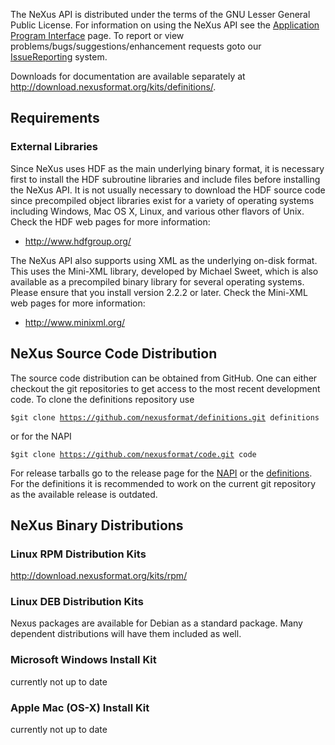 The NeXus API is distributed under the terms of the GNU Lesser General Public License. For information on using the NeXus API see the [[Application Program Interface]] page. To report or view problems/bugs/suggestions/enhancement requests goto our [[IssueReporting]] system.

Downloads for documentation are available separately at http://download.nexusformat.org/kits/definitions/.

==Requirements==
===External Libraries===
Since NeXus uses HDF as the main underlying binary format, it is necessary first to install the HDF subroutine libraries and include files before installing the NeXus API. It is not usually necessary to download the HDF source code since precompiled object libraries exist for a variety of operating systems including Windows, Mac OS X, Linux, and various other flavors of Unix. Check the HDF web pages for more information:
*http://www.hdfgroup.org/
The NeXus API also supports using XML as the underlying on-disk format. This uses the Mini-XML library, developed by Michael Sweet, which is also available as a precompiled binary library for several operating systems. Please ensure that you install version 2.2.2 or later. Check the Mini-XML web pages for more information:
*http://www.minixml.org/

==NeXus Source Code Distribution==

The source code distribution can be obtained from GitHub. One can either checkout the git repositories to get 
access to the most recent development code. 
To clone the definitions repository use 

 $git clone https://github.com/nexusformat/definitions.git definitions

or for the NAPI

 $git clone https://github.com/nexusformat/code.git code

For release tarballs go to the release page for the 
[https://github.com/nexusformat/code/releases NAPI] or the 
[https://github.com/nexusformat/definitions/releases definitions].
For the definitions it is recommended to work on the current git repository as the available release is outdated.

==NeXus Binary Distributions==
===Linux RPM Distribution Kits===
http://download.nexusformat.org/kits/rpm/

===Linux DEB Distribution Kits===
Nexus packages are available for Debian as a standard package. Many dependent distributions will have them included as well.

===Microsoft Windows Install Kit===
currently not up to date

===Apple Mac (OS-X) Install Kit===
currently not up to date